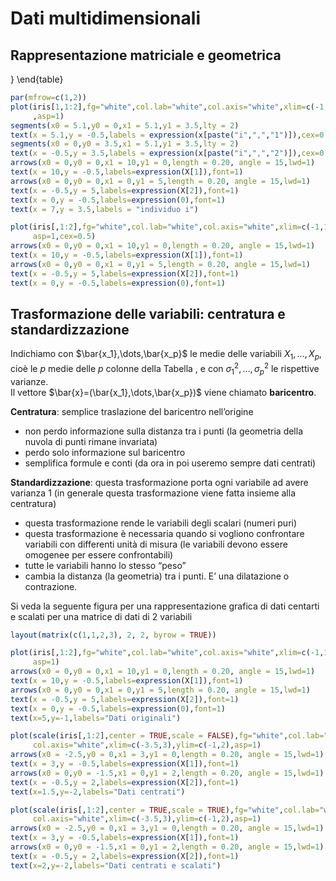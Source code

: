 

# Dati multidimensionali

## Rappresentazione matriciale e geometrica

  
 
\begin{table}[h]
\caption{Rappresentazione matriciale}
\label{tab:RegrMult}
\ 
\begin{center}
\begin{tabular}{rrrrrr}
\hline
Indiv. & $X_1$ & $X_2$ & $\dots$ & $X_p$ \\
\hline
1 & $x_{11}$ & $x_{12}$ & $\dots$ & $x_{1p}$\\
2 & $x_{21}$ & $x_{22}$ & $\dots$ & $x_{2p}$ \\
...\\
m & $x_{m1}$ & $x_{m2}$ & $\dots$ & $x_{mp}$ \\
\hline
\end{tabular}
\end{center}
\end{table}
 

```{r,fig.width=8, fig.height=4, echo=FALSE}
par(mfrow=c(1,2))
plot(iris[1,1:2],fg="white",col.lab="white",col.axis="white",xlim=c(-1,10),ylim=c(-1,6)
     ,asp=1)
segments(x0 = 5.1,y0 = 0,x1 = 5.1,y1 = 3.5,lty = 2)
text(x = 5.1,y = -0.5,labels = expression(x[paste("i",",","1")]),cex=0.8)
segments(x0 = 0,y0 = 3.5,x1 = 5.1,y1 = 3.5,lty = 2)
text(x = -0.5,y = 3.5,labels = expression(x[paste("i",",","2")]),cex=0.8)
arrows(x0 = 0,y0 = 0,x1 = 10,y1 = 0,length = 0.20, angle = 15,lwd=1)
text(x = 10,y = -0.5,labels=expression(X[1]),font=1)
arrows(x0 = 0,y0 = 0,x1 = 0,y1 = 5,length = 0.20, angle = 15,lwd=1)
text(x = -0.5,y = 5,labels=expression(X[2]),font=1)
text(x = 0,y = -0.5,labels=expression(0),font=1)
text(x = 7,y = 3.5,labels = "individuo i")

plot(iris[,1:2],fg="white",col.lab="white",col.axis="white",xlim=c(-1,10),ylim=c(-1,6),
     asp=1,cex=0.5)
arrows(x0 = 0,y0 = 0,x1 = 10,y1 = 0,length = 0.20, angle = 15,lwd=1)
text(x = 10,y = -0.5,labels=expression(X[1]),font=1)
arrows(x0 = 0,y0 = 0,x1 = 0,y1 = 5,length = 0.20, angle = 15,lwd=1)
text(x = -0.5,y = 5,labels=expression(X[2]),font=1)
text(x = 0,y = -0.5,labels=expression(0),font=1)
```

## Trasformazione delle variabili: centratura e standardizzazione
 
Indichiamo con $\bar{x_1},\dots,\bar{x_p}$ le medie delle variabili $X_1,\dots,X_p$,
cioè le $p$ medie delle $p$ colonne della Tabella \ref{tab:RegrMult}, e con
$\sigma_1^2,\dots,\sigma_p^2$ le rispettive varianze.  
Il vettore $\bar{x}=(\bar{x_1},\dots,\bar{x_p})$ viene chiamato **baricentro**.
 
**Centratura**: semplice traslazione del baricentro nell'origine
\begin{equation}
x_{ij}^{'}=x_{ij}-\bar{x_j}
\end{equation}
  
  - non perdo informazione sulla distanza tra i punti (la geometria della nuvola di punti
   rimane invariata)
  - perdo solo informazione sul baricentro
  - semplifica formule e conti (da ora in poi useremo sempre dati centrati)
  
**Standardizzazione**: questa trasformazione porta ogni variabile ad avere varianza $1$
(in generale questa trasformazione viene fatta insieme alla centratura)
\begin{equation}
x_{ij}^{'}=\frac{x_{ij}-\bar{x_j}}{\sigma_j}
\end{equation}
  
 - questa trasformazione rende le variabili degli scalari (numeri puri)
 - questa trasformazione è necessaria quando si vogliono confrontare variabili
 con differenti unità di misura (le variabili devono essere omogenee per essere confrontabili)
 - tutte le variabili hanno lo stesso "peso"
 - cambia la distanza (la geometria) tra i punti. E' una dilatazione o contrazione.
     
Si veda la seguente figura per una rappresentazione grafica di dati centarti e
scalati per una matrice di dati di $2$ variabili

```{r,fig.width=12, fig.height=11, echo=FALSE}
layout(matrix(c(1,1,2,3), 2, 2, byrow = TRUE))

plot(iris[,1:2],fg="white",col.lab="white",col.axis="white",xlim=c(-1,10),ylim=c(-1,6),
     asp=1)
arrows(x0 = 0,y0 = 0,x1 = 10,y1 = 0,length = 0.20, angle = 15,lwd=1)
text(x = 10,y = -0.5,labels=expression(X[1]),font=1)
arrows(x0 = 0,y0 = 0,x1 = 0,y1 = 5,length = 0.20, angle = 15,lwd=1)
text(x = -0.5,y = 5,labels=expression(X[2]),font=1)
text(x = 0,y = -0.5,labels=expression(0),font=1)
text(x=5,y=-1,labels="Dati originali")

plot(scale(iris[,1:2],center = TRUE,scale = FALSE),fg="white",col.lab="white",
     col.axis="white",xlim=c(-3.5,3),ylim=c(-1,2),asp=1)
arrows(x0 = -2.5,y0 = 0,x1 = 3,y1 = 0,length = 0.20, angle = 15,lwd=1)
text(x = 3,y = -0.5,labels=expression(X[1]),font=1)
arrows(x0 = 0,y0 = -1.5,x1 = 0,y1 = 2,length = 0.20, angle = 15,lwd=1)
text(x = -0.5,y = 2,labels=expression(X[2]),font=1)
text(x=1.5,y=-2,labels="Dati centrati")

plot(scale(iris[,1:2],center = TRUE,scale = TRUE),fg="white",col.lab="white",
     col.axis="white",xlim=c(-3.5,3),ylim=c(-1,2),asp=1)
arrows(x0 = -2.5,y0 = 0,x1 = 3,y1 = 0,length = 0.20, angle = 15,lwd=1)
text(x = 3,y = -0.5,labels=expression(X[1]),font=1)
arrows(x0 = 0,y0 = -1.5,x1 = 0,y1 = 2,length = 0.20, angle = 15,lwd=1)
text(x = -0.5,y = 2,labels=expression(X[2]),font=1)
text(x=2,y=-2,labels="Dati centrati e scalati")
```












